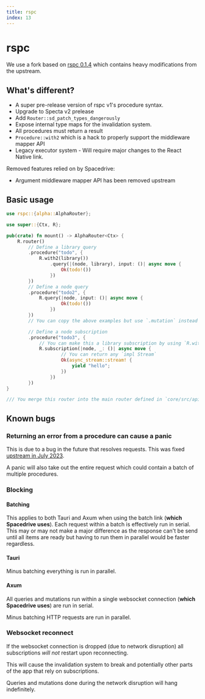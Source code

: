 ```yaml
---
title: ​rspc
index: 13
---
```


# rspc

We use a fork based on [rspc 0.1.4](https://docs.rs/rspc) which contains heavy modifications from the upstream.

## What's different?

 - A super pre-release version of rspc v1's procedure syntax.
 - Upgrade to Specta v2 prelease
 - Add `Router::sd_patch_types_dangerously`
 - Expose internal type maps for the invalidation system.
 - All procedures must return a result
 - `Procedure::with2` which is a hack to properly support the middleware mapper API
 - Legacy executor system - Will require major changes to the React Native link.

Removed features relied on by Spacedrive:
 - Argument middleware mapper API has been removed upstream

## Basic usage

```rust
use rspc::{alpha::AlphaRouter};

use super::{Ctx, R};

pub(crate) fn mount() -> AlphaRouter<Ctx> {
	R.router()
		// Define a library query
		.procedure("todo", {
			R.with2(library())
				.query(|(node, library), input: ()| async move {
					Ok(todo!())
				})
		})
		// Define a node query
		.procedure("todo2", {
			R.query(|node, input: ()| async move {
					Ok(todo!())
				})
		})
		// You can copy the above examples but use `.mutation` instead of `.query` for mutations

		// Define a node subscription
		.procedure("todo3", {
			// You can make this a library subscription by using `R.with2(library())`
			R.subscription(|node, _: ()| async move {
					// You can return any `impl Stream`
					Ok(async_stream::stream! {
						yield "hello";
					})
				})
		})
}

/// You merge this router into the main router defined in `core/src/api.rs`.
```

## Known bugs

### Returning an error from a procedure can cause a panic

This is due to a bug in the future that resolves requests. This was fixed [upstream in July 2023](https://github.com/oscartbeaumont/rspc/commit/f115ab22e04d59b0c9056989392215df2b7bb531).

A panic will also take out the entire request which could contain a batch of multiple procedures.

### Blocking

#### Batching

This applies to both Tauri and Axum when using the batch link (**which Spacedrive uses**). Each request within a batch is effectively run in serial. This may or may not make a major difference as the response can't be send until all items are ready but having to run them in parallel would be faster regardless.

#### Tauri

Minus batching everything is run in parallel.

#### Axum

All queries and mutations run within a single websocket connection (**which Spacedrive uses**) are run in serial.

Minus batching HTTP requests are run in parallel.

### Websocket reconnect

If the websocket connection is dropped (due to network disruption) all subscriptions *will not* restart upon reconnecting.

This will cause the invalidation system to break and potentially other parts of the app that rely on subscriptions.

Queries and mutations done during the network disruption will hang indefinitely.

